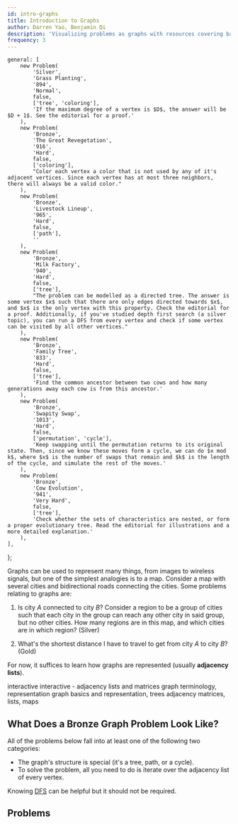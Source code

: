```yaml
---
id: intro-graphs
title: Introduction to Graphs
author: Darren Yao, Benjamin Qi
description: 'Visualizing problems as graphs with resources covering basic terminology.'
frequency: 3
---
```



	general: [
		new Problem(
			'Silver',
			'Grass Planting',
			'894',
			'Normal',
			false,
			['tree', 'coloring'],
			'If the maximum degree of a vertex is $D$, the answer will be $D + 1$. See the editorial for a proof.'
		),
		new Problem(
			'Bronze',
			'The Great Revegetation',
			'916',
			'Hard',
			false,
			['coloring'],
			"Color each vertex a color that is not used by any of it's adjacent vertices. Since each vertex has at most three neighbors, there will always be a valid color."
		),
		new Problem(
			'Bronze',
			'Livestock Lineup',
			'965',
			'Hard',
			false,
			['path'],
			''
		),
		new Problem(
			'Bronze',
			'Milk Factory',
			'940',
			'Hard',
			false,
			['tree'],
			"The problem can be modelled as a directed tree. The answer is some vertex $x$ such that there are only edges directed towards $x$, and $x$ is the only vertex with this property. Check the editorial for a proof. Additionally, if you've studied depth first search (a silver topic), you can run a DFS from every vertex and check if some vertex can be visited by all other vertices."
		),
		new Problem(
			'Bronze',
			'Family Tree',
			'833',
			'Hard',
			false,
			['tree'],
			'Find the common ancestor between two cows and how many generations away each cow is from this ancestor.'
		),
		new Problem(
			'Bronze',
			'Swapity Swap',
			'1013',
			'Hard',
			false,
			['permutation', 'cycle'],
			'Keep swapping until the permutation returns to its original state. Then, since we know these moves form a cycle, we can do $x mod k$, where $x$ is the number of swaps that remain and $k$ is the length of the cycle, and simulate the rest of the moves.'
		),
		new Problem(
			'Bronze',
			'Cow Evolution',
			'941',
			'Very Hard',
			false,
			['tree'],
			'Check whether the sets of characteristics are nested, or form a proper evolutionary tree. Read the editorial for illustrations and a more detailed explanation.'
		),
	],
};

Graphs can be used to represent many things, from images to wireless signals, but one of the simplest analogies is to a map. Consider a map with several cities and bidirectional roads connecting the cities. Some problems relating to graphs are:

1.  Is city $A$ connected to city $B$? Consider a region to be a group of cities such that each city in the group can reach any other city in said group, but no other cities. How many regions are in this map, and which cities are in which region? (Silver)

2.  What's the shortest distance I have to travel to get from city $A$ to city $B$? (Gold)

For now, it suffices to learn how graphs are represented (usually **adjacency lists**).

<Resources>
	<Resource
		source="CSA"
		title="Introduction to Graphs"
		url="introduction_to_graphs"
		starred
	>
		interactive
	</Resource>
	<Resource
		source="CSA"
		title="Graph Representations"
		url="graph_representation"
		starred
	>
		interactive - adjacency lists and matrices
	</Resource>
	<Resource source="CPH" title="11 - Basics of Graphs" starred>
		graph terminology, representation
	</Resource>
	<Resource source="IUSACO" title="10.1 to 10.3 - Graph Theory">
		graph basics and representation, trees
	</Resource>
	<Resource source="PAPS" title="6.4 - Graphs">
		adjacency matrices, lists, maps
	</Resource>
	<Resource
		source="TC"
		title="Intro to Graphs Section 1"
		url="introduction-to-graphs-and-their-data-structures-section-1"
	></Resource>
</Resources>

## What Does a Bronze Graph Problem Look Like?

All of the problems below fall into at least one of the following two categories:

- The graph's structure is special (it's a tree, path, or a cycle).
- To solve the problem, all you need to do is iterate over the adjacency list of every vertex.

Knowing [DFS](../silver/dfs) can be helpful but it should not be required.

## Problems

<Problems problems={problems.general} />
